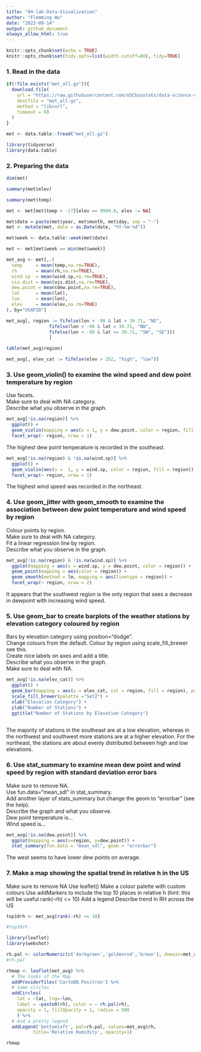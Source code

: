 ```yaml
---
title: "04-lab-Data-Visualization"
author: "Flemming Wu"
date: "2022-09-14"
output: github_document
always_allow_html: true
---
```


```r
knitr::opts_chunk$set(echo = TRUE)
knitr::opts_chunk$set(tidy.opts=list(width.cutoff=80), tidy=TRUE)
```


### 1. Read in the data

```r
if(!file.exists("met_all.gz")){
  download.file(
    url = "https://raw.githubusercontent.com/USCbiostats/data-science-data/master/02_met/met_all.gz",
    destfile = "met_all.gz",
    method = "libcurl",
    timeout = 60
  )
}

met <- data.table::fread("met_all.gz")
```
```r
library(tidyverse)
library(data.table)
```

### 2. Preparing the data

```r
dim(met)
```
```r
summary(met$elev)
```

```r
summary(met$temp)
```

```r
met <- met[met$temp > -17][elev == 9999.0, elev := NA]
```

```r
met$date = paste(met$year, met$month, met$day, sep = "-")
met <- mutate(met, date = as.Date(date, "%Y-%m-%d"))
```


```r
met$week <- data.table::week(met$date)
```

```r
met <- met[met$week == min(met$week)]
```

```r

met_avg <- met[,.(
  temp     = mean(temp,na.rm=TRUE),
  rh       = mean(rh,na.rm=TRUE),
  wind.sp  = mean(wind.sp,na.rm=TRUE),
  vis.dist = mean(vis.dist,na.rm=TRUE),
  dew.point = mean(dew.point,na.rm=TRUE),
  lat      = mean(lat),
  lon      = mean(lon), 
  elev     = mean(elev,na.rm=TRUE)
), by="USAFID"]

```

```r

met_avg[, region := fifelse(lon > -98 & lat > 39.71, "NE", 
                fifelse(lon < -98 & lat > 39.71, "NW",
                fifelse(lon < -98 & lat <= 39.71, "SW", "SE")))
                ]

table(met_avg$region)

```

```r
met_avg[, elev_cat := fifelse(elev > 252, "high", "low")]
```



### 3. Use geom_violin() to examine the wind speed and dew point temperature by region
Use facets.\
Make sure to deal with NA category.\
Describe what you observe in the graph.\

```r
met_avg[!is.na(region)] %>%
  ggplot() +
  geom_violin(mapping = aes(x = 1, y = dew.point, color = region, fill = region)) +
  facet_wrap(~ region, nrow = 1)
```
The highest dew point temperature is recorded in the southeast.

```r
met_avg[!is.na(region) & !is.na(wind.sp)] %>%
  ggplot() +
  geom_violin(aes(x =  1, y = wind.sp, color = region, fill = region)) +
  facet_wrap(~ region, nrow = 1)
```
The highest wind speed was recorded in the northeast.


### 4. Use geom_jitter with geom_smooth to examine the association between dew point temperature and wind speed by region
Colour points by region.\
Make sure to deal with NA category.\
Fit a linear regression line by region.\
Describe what you observe in the graph.\


```r
met_avg[!is.na(region) & !is.na(wind.sp)] %>%
  ggplot(mapping = aes(x = wind.sp, y = dew.point, color = region)) +
  geom_point(mapping = aes(color = region)) +
  geom_smooth(method = lm, mapping = aes(linetype = region)) +
  facet_wrap(~ region, nrow = 2)
```
It appears that the southwest region is the only region that sees a decrease in dewpoint with increasing wind speed.


### 5. Use geom_bar to create barplots of the weather stations by elevation category coloured by region

Bars by elevation category using position="dodge".\
Change colours from the default. Colour by region using scale_fill_brewer see this.\
Create nice labels on axes and add a title.\
Describe what you observe in the graph.\
Make sure to deal with NA.

```r
met_avg[!is.na(elev_cat)] %>%
  ggplot() +
  geom_bar(mapping = aes(x = elev_cat, col = region, fill = region), position = "dodge") +
  scale_fill_brewer(palette ="Set2") +
  xlab("Elevation Category") +
  ylab("Number of Stations") +
  ggtitle("Number of Stations by Elevation Category")
  
```
The majority of stations in the southeast are at a low elevation, whereas in the northwest and southwest more stations are at a higher elevation. For the northeast, the stations are about evenly distributed between high and low elevations.


### 6. Use stat_summary to examine mean dew point and wind speed by region with standard deviation error bars

Make sure to remove NA.\
Use fun.data=“mean_sdl” in stat_summary.\
Add another layer of stats_summary but change the geom to "errorbar" (see the help).\
Describe the graph and what you observe.\
Dew point temperature is…\
Wind speed is…


```r
met_avg[!is.na(dew.point)] %>%
  ggplot(mapping = aes(x=region, y=dew.point)) +
  stat_summary(fun.data = "mean_sdl", geom = "errorbar")
```
The west seems to have lower dew points on average.


### 7. Make a map showing the spatial trend in relative h in the US

Make sure to remove NA
Use leaflet()
Make a colour palette with custom colours
Use addMarkers to include the top 10 places in relative h (hint: this will be useful rank(-rh) <= 10)
Add a legend
Describe trend in RH across the US

```r
top10rh <- met_avg[rank(-rh) <= 10]

#top10rh
```


```r
library(leaflet)
library(webshot)

rh.pal <- colorNumeric(c('darkgreen','goldenrod','brown'), domain=met_avg$rh)
#rh.pal
```

```r
rhmap <- leaflet(met_avg) %>% 
  # The looks of the Map
  addProviderTiles('CartoDB.Positron') %>% 
  # Some circles
  addCircles(
    lat = ~lat, lng=~lon,
    label = ~paste0(rh), color = ~ rh.pal(rh),
    opacity = 1, fillOpacity = 1, radius = 500
    ) %>%
  # And a pretty legend
  addLegend('bottomleft', pal=rh.pal, values=met_avg$rh,
          title='Relative Humidity', opacity=1)

rhmap
```

